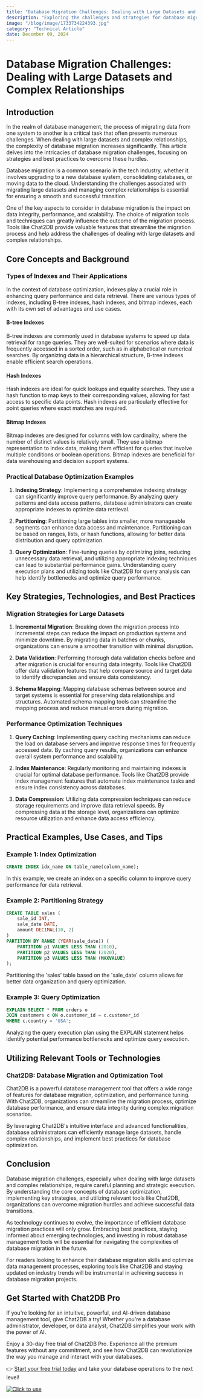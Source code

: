 ```yaml
---
title: "Database Migration Challenges: Dealing with Large Datasets and Complex Relationships"
description: "Exploring the challenges and strategies for database migration when dealing with large datasets and complex relationships, with a focus on practical solutions and best practices."
image: "/blog/image/1733734224393.jpg"
category: "Technical Article"
date: December 09, 2024
---
```


# Database Migration Challenges: Dealing with Large Datasets and Complex Relationships


<Authors date="December 09, 2024">
  <Author name="Jing" link="https://chat2db.ai" />
</Authors>

## Introduction

In the realm of database management, the process of migrating data from one system to another is a critical task that often presents numerous challenges. When dealing with large datasets and complex relationships, the complexity of database migration increases significantly. This article delves into the intricacies of database migration challenges, focusing on strategies and best practices to overcome these hurdles.

Database migration is a common scenario in the tech industry, whether it involves upgrading to a new database system, consolidating databases, or moving data to the cloud. Understanding the challenges associated with migrating large datasets and managing complex relationships is essential for ensuring a smooth and successful transition.

One of the key aspects to consider in database migration is the impact on data integrity, performance, and scalability. The choice of migration tools and techniques can greatly influence the outcome of the migration process. Tools like Chat2DB provide valuable features that streamline the migration process and help address the challenges of dealing with large datasets and complex relationships.

## Core Concepts and Background

### Types of Indexes and Their Applications

In the context of database optimization, indexes play a crucial role in enhancing query performance and data retrieval. There are various types of indexes, including B-tree indexes, hash indexes, and bitmap indexes, each with its own set of advantages and use cases.

#### B-tree Indexes

B-tree indexes are commonly used in database systems to speed up data retrieval for range queries. They are well-suited for scenarios where data is frequently accessed in a sorted order, such as in alphabetical or numerical searches. By organizing data in a hierarchical structure, B-tree indexes enable efficient search operations.

#### Hash Indexes

Hash indexes are ideal for quick lookups and equality searches. They use a hash function to map keys to their corresponding values, allowing for fast access to specific data points. Hash indexes are particularly effective for point queries where exact matches are required.

#### Bitmap Indexes

Bitmap indexes are designed for columns with low cardinality, where the number of distinct values is relatively small. They use a bitmap representation to index data, making them efficient for queries that involve multiple conditions or boolean operations. Bitmap indexes are beneficial for data warehousing and decision support systems.

### Practical Database Optimization Examples

1. **Indexing Strategy**: Implementing a comprehensive indexing strategy can significantly improve query performance. By analyzing query patterns and data access patterns, database administrators can create appropriate indexes to optimize data retrieval.

2. **Partitioning**: Partitioning large tables into smaller, more manageable segments can enhance data access and maintenance. Partitioning can be based on ranges, lists, or hash functions, allowing for better data distribution and query optimization.

3. **Query Optimization**: Fine-tuning queries by optimizing joins, reducing unnecessary data retrieval, and utilizing appropriate indexing techniques can lead to substantial performance gains. Understanding query execution plans and utilizing tools like Chat2DB for query analysis can help identify bottlenecks and optimize query performance.

## Key Strategies, Technologies, and Best Practices

### Migration Strategies for Large Datasets

1. **Incremental Migration**: Breaking down the migration process into incremental steps can reduce the impact on production systems and minimize downtime. By migrating data in batches or chunks, organizations can ensure a smoother transition with minimal disruption.

2. **Data Validation**: Performing thorough data validation checks before and after migration is crucial for ensuring data integrity. Tools like Chat2DB offer data validation features that help compare source and target data to identify discrepancies and ensure data consistency.

3. **Schema Mapping**: Mapping database schemas between source and target systems is essential for preserving data relationships and structures. Automated schema mapping tools can streamline the mapping process and reduce manual errors during migration.

### Performance Optimization Techniques

1. **Query Caching**: Implementing query caching mechanisms can reduce the load on database servers and improve response times for frequently accessed data. By caching query results, organizations can enhance overall system performance and scalability.

2. **Index Maintenance**: Regularly monitoring and maintaining indexes is crucial for optimal database performance. Tools like Chat2DB provide index management features that automate index maintenance tasks and ensure index consistency across databases.

3. **Data Compression**: Utilizing data compression techniques can reduce storage requirements and improve data retrieval speeds. By compressing data at the storage level, organizations can optimize resource utilization and enhance data access efficiency.

## Practical Examples, Use Cases, and Tips

### Example 1: Index Optimization

```sql
CREATE INDEX idx_name ON table_name(column_name);
```

In this example, we create an index on a specific column to improve query performance for data retrieval.

### Example 2: Partitioning Strategy

```sql
CREATE TABLE sales (
    sale_id INT,
    sale_date DATE,
    amount DECIMAL(10, 2)
)
PARTITION BY RANGE (YEAR(sale_date)) (
    PARTITION p1 VALUES LESS THAN (2010),
    PARTITION p2 VALUES LESS THAN (2020),
    PARTITION p3 VALUES LESS THAN (MAXVALUE)
);
```

Partitioning the 'sales' table based on the 'sale_date' column allows for better data organization and query optimization.

### Example 3: Query Optimization

```sql
EXPLAIN SELECT * FROM orders o
JOIN customers c ON o.customer_id = c.customer_id
WHERE c.country = 'USA';
```

Analyzing the query execution plan using the EXPLAIN statement helps identify potential performance bottlenecks and optimize query execution.

## Utilizing Relevant Tools or Technologies

### Chat2DB: Database Migration and Optimization Tool

Chat2DB is a powerful database management tool that offers a wide range of features for database migration, optimization, and performance tuning. With Chat2DB, organizations can streamline the migration process, optimize database performance, and ensure data integrity during complex migration scenarios.

By leveraging Chat2DB's intuitive interface and advanced functionalities, database administrators can efficiently manage large datasets, handle complex relationships, and implement best practices for database optimization.

## Conclusion

Database migration challenges, especially when dealing with large datasets and complex relationships, require careful planning and strategic execution. By understanding the core concepts of database optimization, implementing key strategies, and utilizing relevant tools like Chat2DB, organizations can overcome migration hurdles and achieve successful data transitions.

As technology continues to evolve, the importance of efficient database migration practices will only grow. Embracing best practices, staying informed about emerging technologies, and investing in robust database management tools will be essential for navigating the complexities of database migration in the future.

For readers looking to enhance their database migration skills and optimize data management processes, exploring tools like Chat2DB and staying updated on industry trends will be instrumental in achieving success in database migration projects.


## Get Started with Chat2DB Pro

If you're looking for an intuitive, powerful, and AI-driven database management tool, give Chat2DB a try! Whether you're a database administrator, developer, or data analyst, Chat2DB simplifies your work with the power of AI.

Enjoy a 30-day free trial of Chat2DB Pro. Experience all the premium features without any commitment, and see how Chat2DB can revolutionize the way you manage and interact with your databases.

👉 [Start your free trial today](https://chat2db.ai/pricing) and take your database operations to the next level!


[![Click to use](/image/blog/bg/chat2db.jpg)](https://chat2db.ai/)
